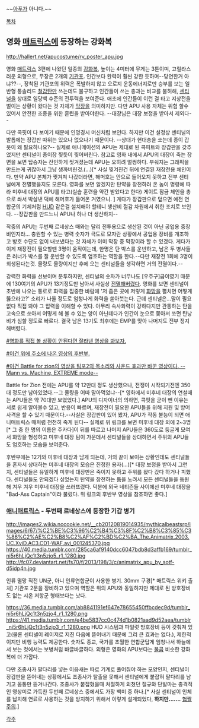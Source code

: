 {{{+1 '''APU - Armored Personal Unit''' }}}
~~[[아푸]]가 아니다.~~

[[목차]]

== 영화 [[매트릭스]]에 등장하는 강화복 ==
http://hallert.net/apucostume/rv_poster_apu.jpg

영화 [[매트릭스]] 3편에 나왔던 일종의 [[강화복]], 높이는 4미터에 무게는 3톤이며, 고릴라스러운 외형으로, 무장은 2개의 [[기관포]]. 
인간보다 완력이 훨씬 강한 듯하며--당연한거 아냐??--, 장착된 기관포의 위력은 폭발하지 않고 오로지 운동에너지로만 승부를 보는 일반형 통솔리드 [[철갑탄]]만 쓰는데도 불구하고 인간들이 쓰는 총과는 비교를 불허해, [[센티널]]을 상대로 일당백 수준의 전투력을 보여준다. 애초에 인간들이 이런 걸 타고 지상전을 벌이는 상황이 왔다는 것 자체가 [[막장]]을 의미하지만. 다만 APU 사용 자체는 위험 할수 있어서 안전한 조종을 위한 훈련을 받아야한다. --대장님은 대장 보정을 받아서 제외다-- 

다만 콕핏이 다 보이기 때문에 인명경시 머신처럼 보인다. 
하지만 이건 설정상 센티널의 발톱에는 장갑판 따위는 있으나 없으나기 때문이다. --상대가 현대총을 쏘는데 종이 갑옷이 왜 필요하나요?-- 
실제로 애니메이션의 APU는 제대로 된 콕피트와 장갑판을 갖추었지만 센티널이 종이장 찢듯이 찢어버린다. 참고로 영화 내에서 APU의 대장이 죽는 장면을 보면 탑승자는 잔인하게 찢겨졌는데 APU는 오히려 멀쩡하다. 부숴지는 그래픽을 만드는게 귀찮아서 그냥 생까버린것.(...)[* 사실 찢겨진건 뒤에 연결된 재장전용 체인이다. 만약 APU 본체가 찢겨져 나갔더라면, 해머호는 안으로 들어오지 못하고 전부 센티널에게 전멸했을지도 모른다. 영화를 보면 알겠지만 탄약을 장전하러 온 놈이 명령에 따라 미후네 대장의 APU를 타고(실습 훈련을 약간 받았다고 한다) 게이트 잠금 체인을 총으로 쏴서 박살낸 덕에 해머호가 들어온 거였으니. ]
게다가 장갑판으로 덮으면 예전 연합군의 기체처럼 [[HUD]] 같은걸 설치해야 할테니 생산비 절감 차원에서 취한 조치로 보인다.
--장갑판을 만드느니 APU나 하나 더 생산하지-- 

작중의 APU는 두번째 르네상스 때와는 달리 전투용으로 생산된 것이 아닌 공업용 중장비인지라... 충원할 수 있는 병력 숫자가 극도로 모자란 상황에서 공업용 장비를 개조하고 방호 수단도 없이 내보냈다는 것 자체가 이미 막장 중 막장이라 할 수 있겠다. 게다가 이게 재장전이 필요할땐 3명이 움직이는데, 한명은 탄 박스를 운반하고, 남은 두 병사들은 러너가 박스를 잘 운반할 수 있도록 엄호하는 역할을 한다.--다만 재장전 1회에 3명이 희생된다는것. 물량도 물량이지만 후에 오는 센티널들을 생각하면 거의 전멸이다.-- 

강력한 화력을 선보이며 분투하지만, 센티널의 숫자가 너무나도 [우주구]급이였기 때문에 130여기의 APU가 13기정도만 남아서 사실상 [[전멸]]해버렸다. 
영화를 보면 센티널이 초반에 나오는 통로로 화력을 집중한 바람에 '저 좁은 곳에 저렇게 [[화망]]을 펼치면 어떻게 뚫으라고?' 소리가 나올 정도로 엄청나게 화력을 쏟아붓는다. 
근데 센티넬은...말이 필요없다 직접 봐야 그 압력을 이해할 수 있다. 아무리 속사화력이 강하다지만 관통하는 탄을 고속으로 쏘아서 어떻게 해 볼 수 있는 양이 아닌데다가 인간이 눈으로 쫒아서 쏘면 탄낭비가 심할 정도로 빠르다. 결국 남은 13기도 최후에는 EMP를 맞아 나머지도 전부 정지해버렸다.

[http://www.youtube.com/watch?v=5q5rsQJpGV0 #영화를 직접 볼 상황이 안된다면 잘라낸 영상을 봐보자.]

[http://youtu.be/_MtlllCQ0AU #이건 위에 주소에 나온 영상의 후반부.] 

[http://youtu.be/WoC2Usuz6T0 #이건 Battle for zion의 영상을 팀포2의 목소리와 사운드 효과만 바꾼 영상이다. --Mann vs. Machine, EXTREME mode--] 

Battle for Zion 전에는 APU를 약 12만대 정도 생산했으나, 전쟁이 시작되기전엔 350대 정도만 남아있었다.--그 물량을 어따 말아먹었냐--[* 영화에서 미후네 대장의 연설때는 APU들은 약 70대만 보였었다.] 
APU의 디자이너의 의하면, 콕핏을 굳이 뺀 이유는 서로 쉽게 알아볼수 있고, 반응이 빠르며, 재장전이 필요한 APU들을 위해 지원 및 방어 사격을 할 수 있기 때문이다.--사실은 장갑판이 있어 봤자, APU가 작동 불능이 되면 애니매트릭스 때처럼 천천히 죽게 된다-- 실제로 위 링크를 보면 미후네 대장 외에 2~3명[* 그 중 한 명의 이름은 주카다]이 뒤를 따르고 나머지 APU들은 360도로 둥글게 모여서 화망을 형성하고 미후네 대장 팀이 가운데서 센티널들을 상대하면서 주위의 APU들도 엄호하는 모습을 보여준다.

후반부에는 12기와 미후네 대장과 남게 되는데, 거의 끝이 보이는 상황인데도 센티널들을 혼자서 상대하는 미후네 대장의 모습은 진정한 용자(...)[* 대장 보정을 받아서 그런지, 센티널들은 유일하게 미후네 대장만은 죽이지 못하고 주위를 왔다 갔다 하거나 피했다. 센티널들도 안되겠다 싶었는지 탄약을 장전하는 틈을 노려서 모든 센티널들을 동원해 겨우 겨우 미후네 대장을 쓰러뜨렸다. 덕분에 외국 네티즌들 사이에선 미후네 대장을 "Bad-Ass Captain"이라 불렀다. 위 링크의 후반부 영상을 참조하면 좋다.] 

=== [[애니매트릭스]] - 두번째 르네상스에 등장한 기갑 병기 ===
http://images2.wikia.nocookie.net/__cb20120819014935/mythicalbeastsrp/images/6/67/%C2%BE%C3%96%C2%B4%C3%8F%C2%B8%C3%85%C3%86%C2%AE%C2%B8%C2%AF%C2%BD%C2%BA_The.Animatrix.2003.UC.XviD.AC3.CD1-WAF.avi_001245370.jpg
https://40.media.tumblr.com/285ca6af9140dcc6047bdb8d3affb169/tumblr_ni5r6hLjQc1t3n5zjo5_r1_1280.jpg
http://fc07.deviantart.net/fs70/f/2013/198/3/c/animatrix_apu_by_sotf-d5idp4n.jpg

인류 멸망 직전 UN군, 아니 인류연합군이 사용한 병기. 30mm 구경[* 매트릭스 위키 출처] 기관포 2문을 장비하고 있으며 역할은 위의 APU와 동일하지만 제대로 된 방호장비도 없는 시온 저항군 형태보다는 낫다.

https://36.media.tumblr.com/ab8841191ef647e78655450ffbcdec9d/tumblr_ni5r6hLjQc1t3n5zjo4_r1_1280.png
https://41.media.tumblr.com/e4be5837cc0c474d1b0821aad9d52aea/tumblr_ni5r6hLjQc1t3n5zjo3_r1_1280.png
HUD 시스템과 파일럿 방호장비 등이 갖춰져 있고(물론 센티넬이 레이저로 지진 다음에 뜯어내기 때문에 그리 큰 효과는 없다.), 제한적이지만 비행 능력도 제공한다. 숫자도 종교, 국가를 초월한 연합군답게 엄청나서 하늘에서 보는 컷에서는 보병처럼 바글바글하다. 외형은 영화의 APU보다는 [[불곰]] 비슷한 강화복에 더 가깝다. 

다만 조종사가 팔다리를 넣는 이음새는 따로 기계로 풀어줘야 하는 모양인지, 센티널이 장갑판을 뜯어내는 상황에서도 조종사가 탈출을 못해서 센티널에게 붙잡혀 팔다리를 남기고 몸통만 뜯겨나간다. 조종사가 붙잡혔을때 처절하게 외쳤던 절규와 단발마는 충격적인 영상미로 가득찬 두번째 르네상스 중에서도 가장 백미 중 하나.[* 사실 센티널이 인체를 납치해 연료로 사용하는 것을 방지하기 위해서 이렇게 설계되었다, '''하지만.......''' [https://41.media.tumblr.com/2ad45c0eeb897fbc3bd199c7003fbb9a/tumblr_ni5r6hLjQc1t3n5zjo9_r1_1280.jpg 협][https://41.media.tumblr.com/4d7f238132c767e000bc9fe2c37fc0c5/tumblr_ni5r6hLjQc1t3n5zjo8_r1_1280.jpg 짤][https://41.media.tumblr.com/f5c9d57cfb08f3fc92b6c9673ceef395/tumblr_ni5r6hLjQc1t3n5zjo7_r1_1280.jpg 주][https://40.media.tumblr.com/4a033771f06f3682bb99e1163dfa790b/tumblr_ni5r6hLjQc1t3n5zjo6_r1_1280.jpg 의].]

[[각주]]
